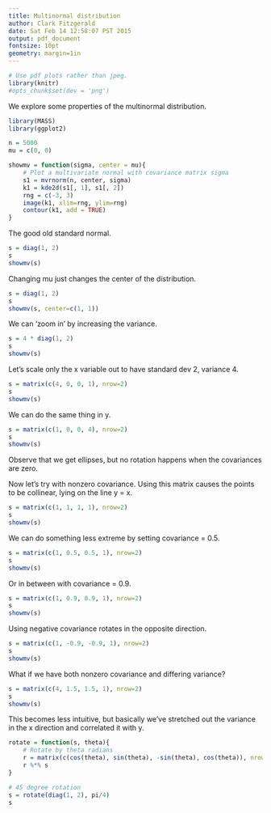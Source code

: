 ```yaml
---
title: Multinormal distribution
author: Clark Fitzgerald 
date: Sat Feb 14 12:58:07 PST 2015
output: pdf_document
fontsize: 10pt
geometry: margin=1in
---
```


```r
# Use pdf plots rather than jpeg.
library(knitr)
#opts_chunk$set(dev = 'png')
```

We explore some properties of the multinormal distribution.

```r
library(MASS)
library(ggplot2)

n = 5000
mu = c(0, 0)

showmv = function(sigma, center = mu){
    # Plot a multivariate normal with covariance matrix sigma
    s1 = mvrnorm(n, center, sigma)
    k1 = kde2d(s1[, 1], s1[, 2])
    rng = c(-3, 3)
    image(k1, xlim=rng, ylim=rng)
    contour(k1, add = TRUE)
}
```

The good old standard normal.

```r
s = diag(1, 2)
s
showmv(s)
```

Changing mu just changes the center of the distribution.

```r
s = diag(1, 2)
s
showmv(s, center=c(1, 1))
```

We can 'zoom in' by increasing the variance.

```r
s = 4 * diag(1, 2)
s
showmv(s)
```

Let's scale only the x variable out to have standard dev 2, variance 4.

```r
s = matrix(c(4, 0, 0, 1), nrow=2)
s
showmv(s)
```

We can do the same thing in y.

```r
s = matrix(c(1, 0, 0, 4), nrow=2)
s
showmv(s)
```

Observe that we get ellipses, but no rotation happens when the 
covariances are zero.

Now let's try with nonzero covariance. Using this matrix causes the points
to be collinear, lying on the line y = x.

```r
s = matrix(c(1, 1, 1, 1), nrow=2)
s
showmv(s)
```

We can do something less extreme by setting covariance = 0.5.

```r
s = matrix(c(1, 0.5, 0.5, 1), nrow=2)
s
showmv(s)
```

Or in between with covariance = 0.9.

```r
s = matrix(c(1, 0.9, 0.9, 1), nrow=2)
s
showmv(s)
```

Using negative covariance rotates in the opposite direction.

```r
s = matrix(c(1, -0.9, -0.9, 1), nrow=2)
s
showmv(s)
```

What if we have both nonzero covariance and differing variance?

```r
s = matrix(c(4, 1.5, 1.5, 1), nrow=2)
s
showmv(s)
```

This becomes less intuitive, but basically we've stretched out the variance
in the x direction and correlated it with y.






```r
rotate = function(s, theta){
    # Rotate by theta radians
    r = matrix(c(cos(theta), sin(theta), -sin(theta), cos(theta)), nrow=2)
    r %*% s
}

# 45 degree rotation
s = rotate(diag(1, 2), pi/4)
s
```
